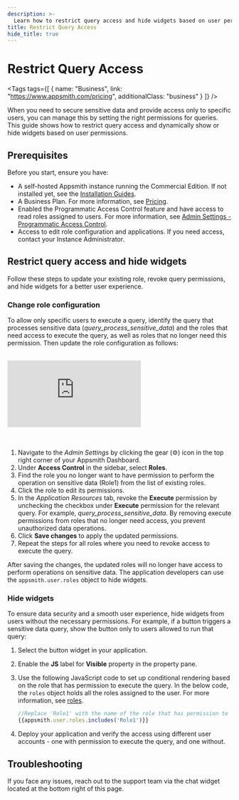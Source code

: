 ```yaml
---
description: >-
  Learn how to restrict query access and hide widgets based on user permissions in Appsmith.
title: Restrict Query Access
hide_title: true
---
```


<!-- vale off -->

<div className="tag-wrapper">
 <h1>Restrict Query Access</h1>

<Tags
tags={[
{ name: "Business", link: "https://www.appsmith.com/pricing", additionalClass: "business" }
]}
/>

</div>

<!-- vale on -->

When you need to secure sensitive data and provide access only to specific users, you can manage this by setting the right permissions for queries. This guide shows how to restrict query access and dynamically show or hide widgets based on user permissions.

## Prerequisites

Before you start, ensure you have:

- A self-hosted Appsmith instance running the Commercial Edition. If not installed yet, see the [Installation Guides](/getting-started/setup/installation-guides).
- A Business Plan. For more information, see [Pricing](https://www.appsmith.com/pricing).
- Enabled the Programmatic Access Control feature and have access to read roles assigned to users. For more information, see [Admin Settings - Programmatic Access Control](/getting-started/setup/instance-configuration).
- Access to edit role configuration and applications. If you need access, contact your Instance Administrator.

## Restrict query access and hide widgets

Follow these steps to update your existing role, revoke query permissions, and hide widgets for a better user experience.

### Change role configuration

To allow only specific users to execute a query, identify the query that processes sensitive data (*query_process_sensitive_data*) and the roles that need access to execute the query, as well as roles that no longer need this permission. Then update the role configuration as follows:

<br/>
<div style={{ position: "relative", paddingBottom: "calc(50.520833333333336% + 41px)", height: "0", width: "100%" }}>
<iframe src="https://demo.arcade.software/B0P2DERbKlllmT0BINBJ?embed" frameborder="0" loading="lazy" webkitallowfullscreen mozallowfullscreen allowfullscreen style={{ position: "absolute", top: "0", left: "0", width: "100%", height: "100%", colorScheme: "light" }} title="Appsmith | Create workflow">
</iframe>
</div>
<br/><br/>

1. Navigate to the _Admin Settings_ by clicking the gear (⚙️) icon in the top right corner of your Appsmith Dashboard.
2. Under **Access Control** in the sidebar, select **Roles**.
3. Find the role you no longer want to have permission to perform the operation on sensitive data (Role1) from the list of existing roles.
4. Click the role to edit its permissions.
5. In the _Application Resources_ tab, revoke the **Execute** permission by unchecking the checkbox under **Execute** permission for the relevant query. For example, *query_process_sensitive_data*. By removing execute permissions from roles that no longer need access, you prevent unauthorized data operations.
6. Click **Save changes** to apply the updated permissions.
7. Repeat the steps for all roles where you need to revoke access to execute the query.

After saving the changes, the updated roles will no longer have access to perform operations on sensitive data. The application developers can use the `appsmith.user.roles` object to hide widgets.

### Hide widgets

To ensure data security and a smooth user experience, hide widgets from users without the necessary permissions. For example, if a button triggers a sensitive data query, show the button only to users allowed to run that query:

1. Select the button widget in your application.
2. Enable the **JS** label for **Visible** property in the property pane.
3. Use the following JavaScript code to set up conditional rendering based on the role that has permission to execute the query. In the below code, the `roles` object holds all the roles assigned to the user. For more information, see [roles](/reference/appsmith-framework/context-object#roles-object). 

   ```javascript
   //Replace 'Role1' with the name of the role that has permission to execute the query. 
   {{appsmith.user.roles.includes('Role1')}}
   ```   

4. Deploy your application and verify the access using different user accounts - one with permission to execute the query, and one without.

## Troubleshooting

If you face any issues, reach out to the support team via the chat widget located at the bottom right of this page.
